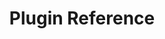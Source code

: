 ---
title: "Plugin Reference"
description: Learn how to install and setup a basic Service Worker in Remix
slug: /sw/plugin-reference
section: "API Reference"
position: 3
---